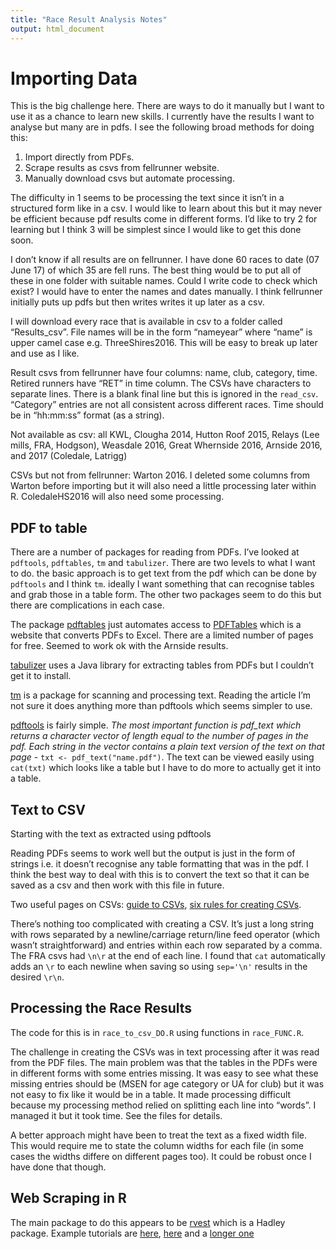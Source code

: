 ```yaml
---
title: "Race Result Analysis Notes"
output: html_document
---
```

# Importing Data

This is the big challenge here. There are ways to do it manually but I want to use it as a chance to learn new skills. I currently have the results I want to analyse but many are in pdfs. I see the following broad methods for doing this:

1. Import directly from PDFs. 
2. Scrape results as csvs from fellrunner website.
3. Manually download csvs but automate processing.

The difficulty in 1 seems to be processing the text since it isn't in a structured form like in a csv. I would like to learn about this but it may never be efficient because pdf results come in different forms. I'd like to try 2 for learning but I think 3 will be simplest since I would like to get this done soon.

I don't know if all results are on fellrunner. I have done 60 races to date (07 June 17) of which 35 are fell runs. The best thing would be to put all of these in one folder with suitable names. Could I write code to check which exist? I would have to enter the names and dates manually. I think fellrunner initially puts up pdfs but then writes writes it up later as a csv.

I will download every race that is available in csv to a folder called "Results_csv". File names will be in the form "nameyear" where "name" is upper camel case e.g. ThreeShires2016. This will be easy to break up later and use as I like.

Result csvs from fellrunner have four columns: name, club, category, time. Retired runners have "RET" in time column. The CSVs have \r\n characters to separate lines. There is a blank final line but this is ignored in the `read_csv`. "Category" entries are not all consistent across different races. Time should be in "hh:mm:ss" format (as a string).

Not available as csv: all KWL, Clougha 2014, Hutton Roof 2015, Relays (Lee mills, FRA, Hodgson), Weasdale 2016, Great Whernside 2016, Arnside 2016, and 2017 (Coledale, Latrigg)

CSVs but not from fellrunner: Warton 2016. I deleted some columns from Warton before importing but it will also need a little processing later within R. ColedaleHS2016 will also need some processing.

## PDF to table

There are a number of packages for reading from PDFs. I've looked at `pdftools`, `pdftables`, `tm` and `tabulizer`. There are two levels to what I want to do. the basic approach is to get text from the pdf which can be done by `pdftools` and I think `tm`. ideally I want something that can recognise tables and grab those in a table form. The other two packages seem to do this but there are complications in each case.

The package [pdftables](https://github.com/expersso/pdftables) just automates access to [PDFTables](https://pdftables.com/) which is a website that converts PDFs to Excel. There are a limited number of pages for free. Seemed to work ok with the Arnside results.

[tabulizer](https://github.com/ropensci/tabulizer) uses a Java library for extracting tables from PDFs but I couldn't get it to install.

[tm](http://data.library.virginia.edu/reading-pdf-files-into-r-for-text-mining/) is a package for scanning and processing text. Reading the article I'm not sure it does anything more than pdftools which seems simpler to use.

[pdftools](https://www.r-bloggers.com/introducing-pdftools-a-fast-and-portable-pdf-extractor/) is fairly simple. *The most important function is pdf_text which returns a character vector of length equal to the number of pages in the pdf. Each string in the vector contains a plain text version of the text on that page* - `txt <- pdf_text("name.pdf")`. The text can be viewed easily using `cat(txt)` which looks like a table but I have to do more to actually get it into a table.

## Text to CSV

Starting with the text as extracted using pdftools

Reading PDFs seems to work well but the output is just in the form of strings i.e. it doesn't recognise any table formatting that was in the pdf. I think the best way to deal with this is to convert the text so that it can be saved as a csv and then work with this file in future.

Two useful pages on CSVs: [guide to CSVs](http://frictionlessdata.io/guides/csv/), [six rules for creating CSVs](http://www.thoughtspot.com/blog/6-rules-creating-valid-csv-files).

There's nothing too complicated with creating a CSV. It's just a long string with rows separated by a newline/carriage return/line feed operator (which wasn't straightforward) and entries within each row separated by a comma. The FRA csvs had `\n\r` at the end of each line. I found that `cat` automatically adds an `\r` to each newline when saving so using `sep='\n'` results in the desired `\r\n`.

## Processing the Race Results

The code for this is in `race_to_csv_DO.R` using functions in `race_FUNC.R`.

The challenge in creating the CSVs was in text processing after it was read from the PDF files. The main problem was that the tables in the PDFs were in different forms with some entries missing. It was easy to see what these missing entries should be (MSEN for age category or UA for club) but it was not easy to fix like it would be in a table. It made processing difficult because my processing method relied on splitting each line into "words". I managed it but it took time. See the files for details.

A better approach might have been to treat the text as a fixed width file. This would require me to state the column widths for each file (in some cases the widths differe on different pages too). It could be robust once I have done that though.

## Web Scraping in R

The main package to do this appears to be [rvest](https://cran.r-project.org/web/packages/rvest/index.html) which is a Hadley package. Example tutorials are [here](https://rpubs.com/Radcliffe/superbowl), [here](https://blog.rstudio.org/2014/11/24/rvest-easy-web-scraping-with-r/) and a [longer one](https://www.analyticsvidhya.com/blog/2017/03/beginners-guide-on-web-scraping-in-r-using-rvest-with-hands-on-knowledge/)
